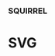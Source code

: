 
### SQUIRREL

# SVG

<div
  style={{
    border: '0.2rem dashed #9747FF',
    borderRadius: '0.5rem',
    padding: '1rem',
    display: 'flex',
    justifyContent: 'space-around',
    alignItems: 'center',
    background: '#F2F2F4',
  }}
>
  <CheckBox />
  <CheckedBox />
</div>
